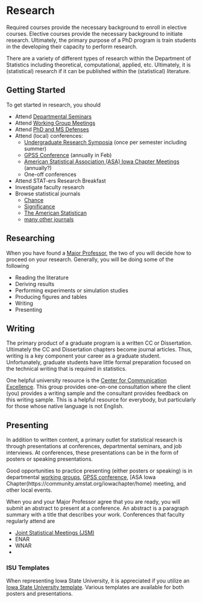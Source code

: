 # Research

Required courses provide the necessary background to enroll in elective courses.
Elective courses provide the necessary background to initiate research. 
Ultimately, the primary purpose of a PhD program is train students in the 
developing their capacity to perform research. 

There are a variety of different types of research within the Department of 
Statistics including theoretical, computational, applied, etc. 
Ultimately, it is (statistical) research if it can be published within the 
(statistical) literature. 


## Getting Started

To get started in research, you should 

- Attend [Departmental Seminars](https://www.stat.iastate.edu/events/seminars)
- Attend [Working Group Meetings](https://www.stat.iastate.edu/working-group-meetings)
- Attend [PhD and MS Defenses](https://www.stat.iastate.edu/defenses)
- Attend (local) conferences:
    - [Undergraduate Research Symposia](https://www.undergradresearch.iastate.edu/for-students/present-your-work/symposium-on-undergraduate-research-and-creative-expression) (once per semester including summer)
    - [GPSS Conference](https://www.gpss.iastate.edu/conference) (annually in Feb)
    - [American Statistical Association (ASA) Iowa Chapter Meetings](https://community.amstat.org/iowachapter/home) (annually?)
    - One-off conferences
- Attend STAT-ers Research Breakfast 
- Investigate faculty research
- Browse statistical journals
    - [Chance](https://chance.amstat.org/)
    - [Significance](https://significancemagazine.com/)
    - [The American Statistican](https://www.tandfonline.com/journals/utas20)
    - [many other journals](https://en.wikipedia.org/wiki/List_of_statistics_journals)
    
    

## Researching

When you have found a [Major Professor](progress.html#find-a-major-professor),
the two of you will decide how to proceed on your research. 
Generally, you will be doing some of the following

- Reading the literature
- Deriving results
- Performing experiments or simulation studies
- Producing figures and tables
- Writing
- Presenting



## Writing

The primary product of a graduate program is a written CC or Dissertation. 
Ultimately the CC and Dissertation chapters become journal articles. 
Thus, writing is a key component your career as a graduate student. 
Unfortunately, graduate students have little formal preparation focused on 
the technical writing that is required in statistics. 

One helpful university resource is the 
[Center for Communication Excellence](https://cce.grad-college.iastate.edu/writing).
This group provides one-on-one consultation where the client (you) provides
a writing sample and the consultant provides feedback on this writing sample. 
This is a helpful resource for everybody, but particularly for those whose
native language is not English. 

## Presenting

In addition to written content, a primary outlet for statistical research is 
through presentations at conferences, departmental seminars, and job interviews.
At conferences, these presentations can be in the form of posters or speaking
presentations. 

Good opportunities to practice presenting (either posters or speaking) is in 
departmental 
[working groups](https://www.stat.iastate.edu/working-group-meetings),
[GPSS conference](https://www.gpss.iastate.edu/conference),
[ASA Iowa Chapter(https://community.amstat.org/iowachapter/home) meeting, 
and other local events. 

When you and your Major Professor agree that you are ready,
you will submit an abstract to present at a conference. 
An abstract is a paragraph summary with a title that describes your work. 
Conferences that faculty regularly attend are 

- [Joint Statistical Meetings (JSM)](https://www.amstat.org/meetings/joint-statistical-meetings)
- ENAR
- WNAR
- 

### ISU Templates

When representing Iowa State University, 
it is appreciated if you utilize an 
[Iowa State University template](https://www.print.iastate.edu/PrintingResources/DesignTemplates/).
Various templates are available for both posters and presentations.  